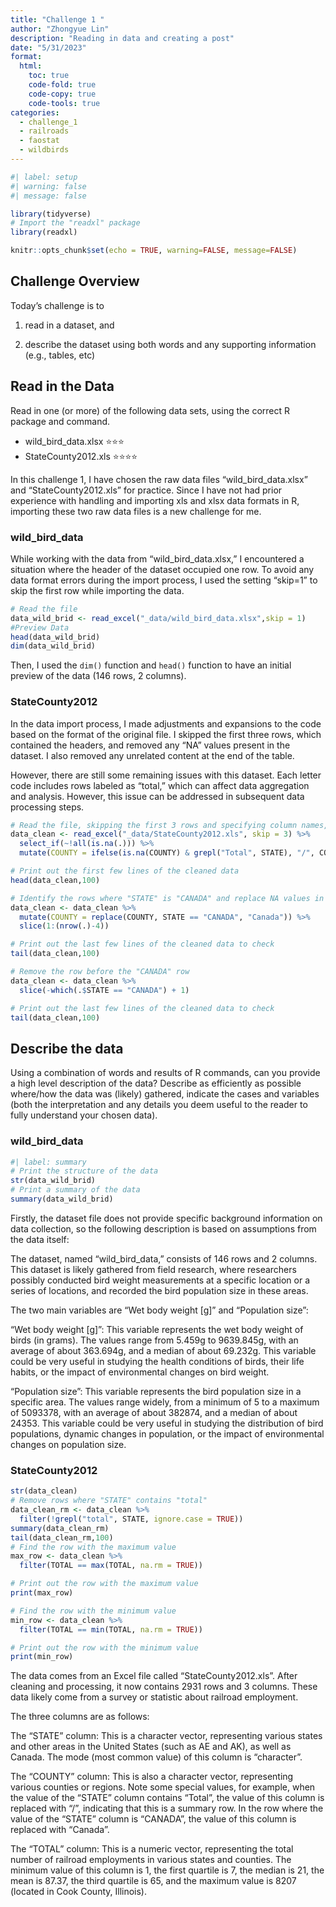 ```yaml
---
title: "Challenge 1 "
author: "Zhongyue Lin"
description: "Reading in data and creating a post"
date: "5/31/2023"
format:
  html:
    toc: true
    code-fold: true
    code-copy: true
    code-tools: true
categories:
  - challenge_1
  - railroads
  - faostat
  - wildbirds
---
```


```r
#| label: setup
#| warning: false
#| message: false

library(tidyverse)
# Import the "readxl" package
library(readxl)

knitr::opts_chunk$set(echo = TRUE, warning=FALSE, message=FALSE)
```

## Challenge Overview

Today's challenge is to

1)  read in a dataset, and

2)  describe the dataset using both words and any supporting information (e.g., tables, etc)

## Read in the Data

Read in one (or more) of the following data sets, using the correct R package and command.

-   wild_bird_data.xlsx ⭐⭐⭐
-   StateCounty2012.xls ⭐⭐⭐⭐




In this challenge 1, I have chosen the raw data files "wild_bird_data.xlsx" and "StateCounty2012.xls" for practice. Since I have not had prior experience with handling and importing xls and xlsx data formats in R, importing these two raw data files is a new challenge for me.

### wild_bird_data

While working with the data from "wild_bird_data.xlsx," I encountered a situation where the header of the dataset occupied one row. To avoid any data format errors during the import process, I used the setting "skip=1" to skip the first row while importing the data.

```r
# Read the file
data_wild_brid <- read_excel("_data/wild_bird_data.xlsx",skip = 1)
#Preview Data
head(data_wild_brid)
dim(data_wild_brid)
```

Then, I used the `dim()` function and `head()` function to have an initial preview of the data (146 rows, 2 columns).

### StateCounty2012
In the data import process, I made adjustments and expansions to the code based on the format of the original file. I skipped the first three rows, which contained the headers, and removed any "NA" values present in the dataset. I also removed any unrelated content at the end of the table.

However, there are still some remaining issues with this dataset. Each letter code includes rows labeled as "total," which can affect data aggregation and analysis. However, this issue can be addressed in subsequent data processing steps.
```r

# Read the file, skipping the first 3 rows and specifying column names, then remove all columns that are completely empty, then replace NA values in the "COUNTY" column with "/" when "STATE" contains "Total"
data_clean <- read_excel("_data/StateCounty2012.xls", skip = 3) %>%
  select_if(~!all(is.na(.))) %>%
  mutate(COUNTY = ifelse(is.na(COUNTY) & grepl("Total", STATE), "/", COUNTY))

# Print out the first few lines of the cleaned data
head(data_clean,100)

# Identify the rows where "STATE" is "CANADA" and replace NA values in "COUNTY" with "Canada", then remove empty rows above the "CANADA" row
data_clean <- data_clean %>%
  mutate(COUNTY = replace(COUNTY, STATE == "CANADA", "Canada")) %>%
  slice(1:(nrow(.)-4))

# Print out the last few lines of the cleaned data to check
tail(data_clean,100)

# Remove the row before the "CANADA" row
data_clean <- data_clean %>%
  slice(-which(.$STATE == "CANADA") + 1)

# Print out the last few lines of the cleaned data to check
tail(data_clean,100)


```



## Describe the data
Using a combination of words and results of R commands, can you provide a high level description of the data? Describe as efficiently as possible where/how the data was (likely) gathered, indicate the cases and variables (both the interpretation and any details you deem useful to the reader to fully understand your chosen data).

### wild_bird_data

```r
#| label: summary
# Print the structure of the data
str(data_wild_brid)
# Print a summary of the data
summary(data_wild_brid)

```
Firstly, the dataset file does not provide specific background information on data collection, so the following description is based on assumptions from the data itself:

The dataset, named "wild_bird_data," consists of 146 rows and 2 columns. This dataset is likely gathered from field research, where researchers possibly conducted bird weight measurements at a specific location or a series of locations, and recorded the bird population size in these areas.

The two main variables are "Wet body weight [g]" and "Population size":

"Wet body weight [g]": This variable represents the wet body weight of birds (in grams). The values range from 5.459g to 9639.845g, with an average of about 363.694g, and a median of about 69.232g. This variable could be very useful in studying the health conditions of birds, their life habits, or the impact of environmental changes on bird weight.

"Population size": This variable represents the bird population size in a specific area. The values range widely, from a minimum of 5 to a maximum of 5093378, with an average of about 382874, and a median of about 24353. This variable could be very useful in studying the distribution of bird populations, dynamic changes in population, or the impact of environmental changes on population size.

### StateCounty2012
```r
str(data_clean)
# Remove rows where "STATE" contains "total"
data_clean_rm <- data_clean %>%
  filter(!grepl("total", STATE, ignore.case = TRUE))
summary(data_clean_rm)
tail(data_clean_rm,100)
# Find the row with the maximum value
max_row <- data_clean %>%
  filter(TOTAL == max(TOTAL, na.rm = TRUE))

# Print out the row with the maximum value
print(max_row)

# Find the row with the minimum value
min_row <- data_clean %>%
  filter(TOTAL == min(TOTAL, na.rm = TRUE))

# Print out the row with the minimum value
print(min_row)
```
The data comes from an Excel file called "StateCounty2012.xls". After  cleaning and processing, it now contains 2931 rows and 3 columns. These data likely come from a survey or statistic about railroad employment.

The three columns are as follows:

The "STATE" column: This is a character vector, representing various states and other areas in the United States (such as AE and AK), as well as Canada. The mode (most common value) of this column is "character".

The "COUNTY" column: This is also a character vector, representing various counties or regions. Note some special values, for example, when the value of the "STATE" column contains "Total", the value of this column is replaced with "/", indicating that this is a summary row. In the row where the value of the "STATE" column is "CANADA", the value of this column is replaced with "Canada".

The "TOTAL" column: This is a numeric vector, representing the total number of railroad employments in various states and counties. The minimum value of this column is 1, the first quartile is 7, the median is 21, the mean is 87.37, the third quartile is 65, and the maximum value is 8207 (located in Cook County, Illinois).
